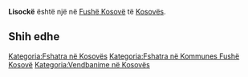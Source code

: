 {{Fshat në 
 | Emri                = Lisockë
 | EmriAlt                = 
 | NAME_SHORT_FORM=      
 | NAME_GENERIC=      
 | NAME_SORT_NAME_RO=      LISOCKE
 | FULL_NAME_RO = Lisockë
 | FULL_NAME_ND_RO=Lisocke
 | SORT_NAME_RG=LISOCKE
 | FULL_NAME_RG=Lisockë
 | FULL_NAME_ND_RG=Lisocke
 | SRP_NAME_SHORT_FORM=      
 | SRP_NAME_GENERIC=      
 | SRP_NAME_SORT_NAME_RO=      
 | SRP_FULL_NAME_RO = 
 | SRP_FULL_NAME_ND_RO=
 | SRP_SORT_NAME_RG=
 | SRP_FULL_NAME_RG=
 | SRP_FULL_NAME_ND_RG=
 | Emri (Rasa dhanore) = 
 | Figura              = 
 | Shteti              = Kosovo
 | Komuna              = Fushë Kosovë
 | Kodi postar         = 
 | Sipërfaqja          = 

 | Popullsia           = 

 | Regj. i popullsisë  = 
 | Dend. e popullsisë  = 
 | Faqja zyrtare       = 
 <!--- Koordinatat ----> 
 | Gjerësia            = 42.662778
 | Gjatësia            = 21.648056
 | Lartësia            = 
}}
'''Lisockë''' është një [[]] në [[Fushë Kosovë]] të [[Kosovës]].

<!-- == Gjeografia == -->
<!-- == Historia == -->
<!-- == Demografia == -->
== Shih edhe ==
{{Komuna Fushë Kosovë}}
{{Kosovo-Administrata-Cung}}

[[Kategoria:Fshatra në Kosovës]]
[[Kategoria:Fshatra në Kommunes Fushë Kosovë]]
[[Kategoria:Vendbanime në Kosovës]]